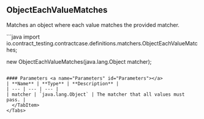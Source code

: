 
## ObjectEachValueMatches

Matches an object where each value matches the provided matcher.

<Tabs groupId="language">
  <TabItem value="java" label="Java">
```java
import io.contract_testing.contractcase.definitions.matchers.ObjectEachValueMatches;

new ObjectEachValueMatches(java.lang.Object matcher);
```

#### Parameters <a name="Parameters" id="Parameters"></a>
| **Name** | **Type** | **Description** |
| --- | --- | --- |
| matcher | `java.lang.Object` | The matcher that all values must pass. |
  </TabItem>
</Tabs>
